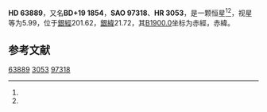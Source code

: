 {{Starbox begin
| name = HD 63889
}}
{{Starbox observe
| epoch = [[J2000.0|J2000.0]]
| constell = {{星座名待查}}<ref name=SIMBAD>{{cite web
 | url=http://simbad.u-strasbg.fr/simbad/sim-id?Ident=HR+3053
 | title =Pulsating variable Star
 | publisher=Centre de Données astronomiques de Strasbourg
 | work=SIMBAD
 | accessdate=2012-07-13}}</ref><ref name=DATA>{{cite web
 | url=http://vizier.u-strasbg.fr/viz-bin/VizieR-5?-out.add=.&-source=5050&-corr=PK=HR&-out.max=9999&HR=3053
 | title=VizieR Detailed Page
 | accessdate=2012-07-13
 | archive-date=2019-02-16
 | archive-url=https://web.archive.org/web/20190216115443/http://vizier.u-strasbg.fr/viz-bin/VizieR-5?-out.add=.&-source=5050&-corr=PK=HR&-out.max=9999&HR=3053
 | dead-url=no
 }}</ref>
| 星官 = 
| ra = {{RA|7|51|56.7}}<ref name=SIMBAD /><ref name=DATA />
| dec = {{DEC|+19|19|31}}<ref name=SIMBAD /><ref name=DATA />
| appmag_v = 5.99<ref name=SIMBAD /><ref name=DATA />
}}
{{Starbox character
| class = gK1<ref name=SIMBAD /><ref name=DATA />
| b-v = 1.13<ref name=SIMBAD /><ref name=DATA />
| u-b = <ref name=SIMBAD /><ref name=DATA />
| r-i = <ref name=SIMBAD /><ref name=DATA />
| variable = 
}}
{{Starbox astrometry
| radial_v = 
| prop_mo_ra = 39
| parallax = 
| p_error = 
}}
{{Starbox catalog
| names =BD+19 1854，[[SAO星表|SAO]] 97318，[[HD星表|HD]] 63889，[[HR星表|HR]] 3053}}
{{Starbox reference |Simbad=HR+3053}}
{{Starbox end}}

'''HD 63889'''，又名'''BD+19 1854'''，'''SAO 97318'''、'''HR 3053'''，是一颗恒星<ref name=SIMBAD /><ref name=DATA />，视星等为5.99，位于[[銀道座標系|銀經]]201.62，[[銀道座標系|銀緯]]21.72，其[[B1900.0|B1900.0]]坐标为赤經{{RA|7|46|7.8}}，赤緯{{DEC|+19|21.72|52}}。

== 参考文献 ==
{{reflist}}

{{star-stub}}

[[Category:HD和HDE天體|63889]]
[[Category:HR天體|3053]]
[[Category:SAO天體|97318]]